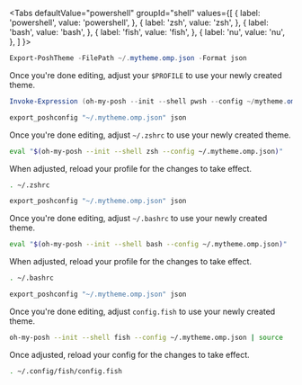 
<Tabs
  defaultValue="powershell"
  groupId="shell"
  values={[
    { label: 'powershell', value: 'powershell', },
    { label: 'zsh', value: 'zsh', },
    { label: 'bash', value: 'bash', },
    { label: 'fish', value: 'fish', },
    { label: 'nu', value: 'nu', },
  ]
}>
<TabItem value="powershell">

```powershell
Export-PoshTheme -FilePath ~/.mytheme.omp.json -Format json
```

Once you're done editing, adjust your `$PROFILE` to use your newly created theme.

```powershell
Invoke-Expression (oh-my-posh --init --shell pwsh --config ~/mytheme.omp.json)
```

</TabItem>
<TabItem value="zsh">

```bash
export_poshconfig "~/.mytheme.omp.json" json
```

Once you're done editing, adjust `~/.zshrc` to use your newly created theme.

```bash
eval "$(oh-my-posh --init --shell zsh --config ~/.mytheme.omp.json)"
```

When adjusted, reload your profile for the changes to take effect.

```bash
. ~/.zshrc
```

</TabItem>
<TabItem value="bash">

```bash
export_poshconfig "~/.mytheme.omp.json" json
```

Once you're done editing, adjust `~/.bashrc` to use your newly created theme.

```bash
eval "$(oh-my-posh --init --shell bash --config ~/.mytheme.omp.json)"
```

When adjusted, reload your profile for the changes to take effect.

```bash
. ~/.bashrc
```

</TabItem>
<TabItem value="fish">

```bash
export_poshconfig "~/.mytheme.omp.json" json
```

Once you're done editing, adjust `config.fish` to use your newly created theme.

```bash
oh-my-posh --init --shell fish --config ~/.mytheme.omp.json | source
```

Once adjusted, reload your config for the changes to take effect.

```bash
. ~/.config/fish/config.fish
```

</TabItem>
</Tabs>
